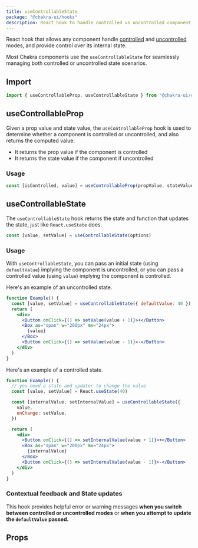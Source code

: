 ```yaml
---
title: useControllableState
package: "@chakra-ui/hooks"
description: React hook to handle controlled vs uncontrolled component scenarios
---
```


React hook that allows any component handle
[controlled](https://reactjs.org/docs/forms.html#controlled-components) and
[uncontrolled](https://reactjs.org/docs/uncontrolled-components.html) modes, and
provide control over its internal state.

Most Chakra components use the `useControllableState` for seamlessly managing
both controlled or uncontrolled state scenarios.

## Import

```js
import { useControllableProp, useControllableState } from "@chakra-ui/core"
```

## useControllableProp

Given a prop value and state value, the `useControllableProp` hook is used to
determine whether a component is controlled or uncontrolled, and also returns
the computed value.

- It returns the prop value if the component is controlled
- It returns the state value if the component if uncontrolled

### Usage

```jsx live=false
const [isControlled, value] = useControllableProp(propValue, stateValue)
```

## useControllableState

The `useControllableState` hook returns the state and function that updates the
state, just like `React.useState` does.

```js live=false
const [value, setValue] = useControllableState(options)
```

### Usage

With `useControllableState`, you can pass an initial state (using
`defaultValue`) implying the component is uncontrolled, or you can pass a
controlled value (using `value`) implying the component is controlled.

Here's an example of an uncontrolled state.

```jsx
function Example() {
  const [value, setValue] = useControllableState({ defaultValue: 40 })
  return (
    <div>
      <Button onClick={() => setValue(value + 1)}>+</Button>
      <Box as="span" w="200px" mx="24px">
        {value}
      </Box>
      <Button onClick={() => setValue(value - 1)}>-</Button>
    </div>
  )
}
```

Here's an example of a controlled state.

```jsx
function Example() {
  // you need a state and updater to change the value
  const [value, setValue] = React.useState(40)

  const [internalValue, setInternalValue] = useControllableState({
    value,
    onChange: setValue,
  })

  return (
    <div>
      <Button onClick={() => setInternalValue(value + 1)}>+</Button>
      <Box as="span" w="200px" mx="24px">
        {internalValue}
      </Box>
      <Button onClick={() => setInternalValue(value - 1)}>-</Button>
    </div>
  )
}
```

### Contextual feedback and State updates

This hook provides helpful error or warning messages **when you switch between
controlled or uncontrolled modes** or **when you attempt to update the
`defaultValue` passed.**

## Props

<PropsTable of="useControllableState" />
